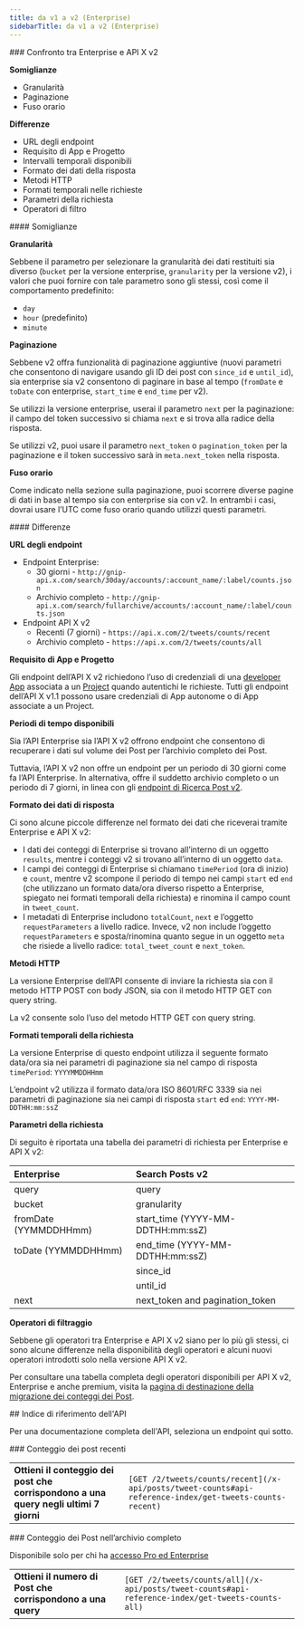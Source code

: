 ```yaml
---
title: da v1 a v2 (Enterprise)
sidebarTitle: da v1 a v2 (Enterprise)
---
```


<div id="enterprise-compared-to-x-api-v2">
  ### Confronto tra Enterprise e API X v2
</div>

**Somiglianze**

- Granularità
- Paginazione
- Fuso orario

**Differenze**

- URL degli endpoint
- Requisito di App e Progetto
- Intervalli temporali disponibili
- Formato dei dati della risposta
- Metodi HTTP
- Formati temporali nelle richieste
- Parametri della richiesta
- Operatori di filtro

<div id="similarities">
  #### Somiglianze
</div>

**Granularità**

Sebbene il parametro per selezionare la granularità dei dati restituiti sia diverso (`bucket` per la versione enterprise, `granularity` per la versione v2), i valori che puoi fornire con tale parametro sono gli stessi, così come il comportamento predefinito:

- `day`
- `hour` (predefinito)
- `minute`

**Paginazione**

Sebbene v2 offra funzionalità di paginazione aggiuntive (nuovi parametri che consentono di navigare usando gli ID dei post con `since_id` e `until_id`), sia enterprise sia v2 consentono di paginare in base al tempo (`fromDate` e `toDate` con enterprise, `start_time` e `end_time` per v2).

Se utilizzi la versione enterprise, userai il parametro `next` per la paginazione: il campo del token successivo si chiama `next` e si trova alla radice della risposta.

Se utilizzi v2, puoi usare il parametro `next_token` o `pagination_token` per la paginazione e il token successivo sarà in `meta.next_token` nella risposta.
 

**Fuso orario**

Come indicato nella sezione sulla paginazione, puoi scorrere diverse pagine di dati in base al tempo sia con enterprise sia con v2. In entrambi i casi, dovrai usare l’UTC come fuso orario quando utilizzi questi parametri.

<div id="differences">
  #### Differenze
</div>

**URL degli endpoint**

- Endpoint Enterprise:
  - 30 giorni - `http://gnip-api.x.com/search/30day/accounts/:account_name/:label/counts.json`
  - Archivio completo - `http://gnip-api.x.com/search/fullarchive/accounts/:account_name/:label/counts.json`
- Endpoint API X v2
  - Recenti (7 giorni) - `https://api.x.com/2/tweets/counts/recent`
  - Archivio completo - `https://api.x.com/2/tweets/counts/all`

**Requisito di App e Progetto**

Gli endpoint dell’API X v2 richiedono l’uso di credenziali di una [developer App](/it/resources/fundamentals/developer-apps) associata a un [Project](/it/resources/fundamentals/developer-apps) quando autentichi le richieste. Tutti gli endpoint dell’API X v1.1 possono usare credenziali di App autonome o di App associate a un Project.
 

**Periodi di tempo disponibili**

Sia l’API Enterprise sia l’API X v2 offrono endpoint che consentono di recuperare i dati sul volume dei Post per l’archivio completo dei Post.

Tuttavia, l’API X v2 non offre un endpoint per un periodo di 30 giorni come fa l’API Enterprise. In alternativa, offre il suddetto archivio completo o un periodo di 7 giorni, in linea con gli [endpoint di Ricerca Post v2](/it/x-api/posts/search/introduction).
 

**Formato dei dati di risposta**

Ci sono alcune piccole differenze nel formato dei dati che riceverai tramite Enterprise e API X v2:

- I dati dei conteggi di Enterprise si trovano all’interno di un oggetto `results`, mentre i conteggi v2 si trovano all’interno di un oggetto `data`.
- I campi dei conteggi di Enterprise si chiamano `timePeriod` (ora di inizio) e `count`, mentre v2 scompone il periodo di tempo nei campi `start` ed `end` (che utilizzano un formato data/ora diverso rispetto a Enterprise, spiegato nei formati temporali della richiesta) e rinomina il campo count in `tweet_count`.
- I metadati di Enterprise includono `totalCount`, `next` e l’oggetto `requestParameters` a livello radice. Invece, v2 non include l’oggetto `requestParameters` e sposta/rinomina quanto segue in un oggetto `meta` che risiede a livello radice: `total_tweet_count` e `next_token`.
   

**Metodi HTTP**

La versione Enterprise dell’API consente di inviare la richiesta sia con il metodo HTTP POST con body JSON, sia con il metodo HTTP GET con query string.

La v2 consente solo l’uso del metodo HTTP GET con query string.
 

**Formati temporali della richiesta**

La versione Enterprise di questo endpoint utilizza il seguente formato data/ora sia nei parametri di paginazione sia nel campo di risposta `timePeriod`: `YYYYMMDDHHmm`

L’endpoint v2 utilizza il formato data/ora ISO 8601/RFC 3339 sia nei parametri di paginazione sia nei campi di risposta `start` ed `end`: `YYYY-MM-DDTHH:mm:ssZ`

**Parametri della richiesta**

Di seguito è riportata una tabella dei parametri di richiesta per Enterprise e API X v2:

| Enterprise | Search Posts v2 |
| :--- | :--- |
| query | query |
| bucket | granularity |
| fromDate (YYMMDDHHmm) | start\_time (YYYY-MM-DDTHH:mm:ssZ) |
| toDate (YYMMDDHHmm) | end\_time (YYYY-MM-DDTHH:mm:ssZ) |
|     | since\_id |
|     | until\_id |
| next | next\_token and pagination\_token |

**Operatori di filtraggio**

Sebbene gli operatori tra Enterprise e API X v2 siano per lo più gli stessi, ci sono alcune differenze nella disponibilità degli operatori e alcuni nuovi operatori introdotti solo nella versione API X v2.

Per consultare una tabella completa degli operatori disponibili per API X v2, Enterprise e anche premium, visita la [pagina di destinazione della migrazione dei conteggi dei Post](/it/x-api/posts/counts/migrate/overview).

<div id="api-reference-index">
  ## Indice di riferimento dell'API
</div>

Per una documentazione completa dell'API, seleziona un endpoint qui sotto.

<div id="recent-post-counts">
  ### Conteggio dei post recenti
</div>

|     |     |
| :--- | :--- |
| **Ottieni il conteggio dei post che corrispondono a una query negli ultimi 7 giorni** | `[GET /2/tweets/counts/recent](/x-api/posts/tweet-counts#api-reference-index/get-tweets-counts-recent)` |

<div id="full-archive-post-counts">
  ### Conteggio dei Post nell’archivio completo
</div>

Disponibile solo per chi ha [accesso Pro ed Enterprise](/it/x-api/getting-started/about-x-api)

|     |     |
| :--- | :--- |
| **Ottieni il numero di Post che corrispondono a una query** | `[GET /2/tweets/counts/all](/x-api/posts/tweet-counts#api-reference-index/get-tweets-counts-all)` |